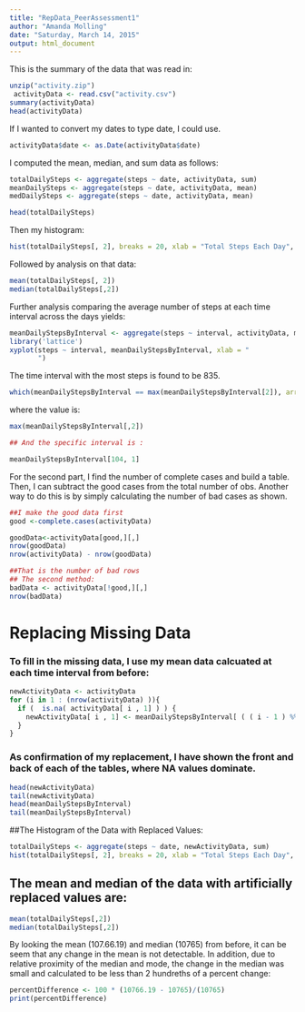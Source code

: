 ---
title: "RepData_PeerAssessment1"
author: "Amanda Molling"
date: "Saturday, March 14, 2015"
output: html_document
---
This is the summary of the data that was read in:   

```{r}
unzip("activity.zip")
 activityData <- read.csv("activity.csv")
summary(activityData)
head(activityData)
```
If I wanted to convert my dates to type date, I could use. 

```{r, echo=TRUE}
activityData$date <- as.Date(activityData$date)


```
I computed the mean, median, and sum data as follows:

```{r}
totalDailySteps <- aggregate(steps ~ date, activityData, sum)
meanDailySteps <- aggregate(steps ~ date, activityData, mean)
medDailySteps <- aggregate(steps ~ date, activityData, mean)

head(totalDailySteps)
```
Then my histogram:

```{r}
hist(totalDailySteps[, 2], breaks = 20, xlab = "Total Steps Each Day", main = "Histogram of Total Daily Steps Taken")
```
Followed by analysis on that data:
```{r}
mean(totalDailySteps[, 2])
median(totalDailySteps[,2])
```
Further analysis comparing the average number of steps at each time interval across the days yields:
```{r}
meanDailyStepsByInterval <- aggregate(steps ~ interval, activityData, mean)
library('lattice')
xyplot(steps ~ interval, meanDailyStepsByInterval, xlab = "
       ")
```
The time interval with the most steps is found to be 835.
```{r}

which(meanDailyStepsByInterval == max(meanDailyStepsByInterval[2]), arr.ind = TRUE)
```
where the value is:

```{r}

max(meanDailyStepsByInterval[,2])

## And the specific interval is :

meanDailyStepsByInterval[104, 1]
```

For the second part, I find the number of complete cases and build a table. Then, I can subtract the good cases from the total number of obs. Another way to do this is by simply calculating the number of bad cases as shown.

```{r}
##I make the good data first
good <-complete.cases(activityData)

goodData<-activityData[good,][,]
nrow(goodData)
nrow(activityData) - nrow(goodData)

##That is the number of bad rows
## The second method:
badData <- activityData[!good,][,]
nrow(badData)
```
# Replacing Missing Data
### To fill in the missing data, I use my mean data calcuated at each time interval from before:
```{r}
newActivityData <- activityData
for (i in 1 : (nrow(activityData) )){
  if (  is.na( activityData[ i , 1] ) ) {
    newActivityData[ i , 1] <- meanDailyStepsByInterval[ ( ( i - 1 ) %% ( nrow(meanDailyStepsByInterval) ) + 1 ), 2]
  }
}
```
### As confirmation of my replacement, I have shown the front and back of each of the tables, where NA values dominate. 

```{r}
head(newActivityData)
tail(newActivityData)
head(meanDailyStepsByInterval)
tail(meanDailyStepsByInterval)
```

##The Histogram of the Data with Replaced Values:
```{r}
totalDailySteps <- aggregate(steps ~ date, newActivityData, sum)
hist(totalDailySteps[, 2], breaks = 20, xlab = "Total Steps Each Day", main = "Histogram of Total Daily Steps Taken")
```

## The mean and median of the data with artificially replaced  values are:
```{r}

mean(totalDailySteps[,2])
median(totalDailySteps[,2])
```
By looking the mean (107.66.19) and median (10765) from before, it can be seem that any change in the mean is not detectable. In addition, due to relative proximity of the median and mode, the change in the median was small and calculated to be less than 2 hundreths of a percent change:

```{r}
percentDifference <- 100 * (10766.19 - 10765)/(10765)
print(percentDifference)
```
